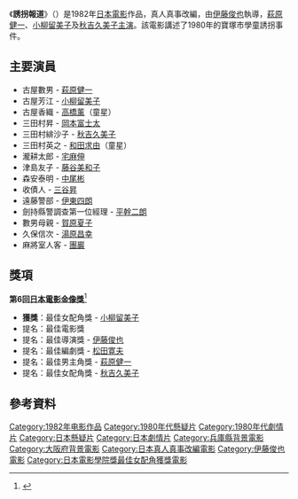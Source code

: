 {{Infobox film
| name           = 誘拐報道
| image          = 
| image size     = 
| alt            = 
| caption        = 
| director       = [[伊藤俊也|伊藤俊也]]
| producer       = 
| writer         = 
| screenplay     = [[松田寛夫|松田寛夫]]
| story          =
| based on       = <!-- {{based on|title of the original work|writer of the original work}} -->
| narrator       = 
| starring       = [[萩原健一|萩原健一]]<br>[[小柳留美子|小柳留美子]]<br>[[秋吉久美子|秋吉久美子]]
| music          = [[菊池俊輔|菊池俊輔]]
| cinematography = [[姫田真佐久|姫田真佐久]]
| editing        = [[戶田健夫|戶田健夫]]
| studio         = 
| distributor    = [[東映|東映]]
| released       = 1982年9月25日
| runtime        = 134分鐘
| country        = {{JPN}}
| language       = 日語
| budget         = 
| gross          = 
| preceded by    = 
| followed by    = 
}}
《'''誘拐報道'''》（{{lang-ja|ゆうかいほうどう}}）是1982年[[日本電影|日本電影]]作品，真人真事改編，由[[伊藤俊也|伊藤俊也]]執導，[[萩原健一|萩原健一]]、[[小柳留美子|小柳留美子]]及[[秋吉久美子|秋吉久美子]][[主演|主演]]。該電影講述了1980年的寶塚市學童誘拐事件。

==主要演員==
*古屋數男 - [[萩原健一|萩原健一]]
*古屋芳江 - [[小柳留美子|小柳留美子]]
*古屋香織 - [[高橋薰|高橋薰]]（童星）
*三田村昇 - [[岡本富士太|岡本富士太]]
*三田村緋沙子 - [[秋吉久美子|秋吉久美子]]
*三田村英之 - [[和田求由|和田求由]]（童星）
*瀧耕太郎 - [[宅麻伸|宅麻伸]]
*津島友子 - [[藤谷美和子|藤谷美和子]]
*森安泰明 - [[中尾彬|中尾彬]]
*收債人 - [[三谷昇|三谷昇]]
*遠藤警部 - [[伊東四朗|伊東四朗]]
*劍持縣警調查第一位經理 - [[平幹二朗|平幹二朗]]
*數男母親 - [[賀原夏子|賀原夏子]]
*久保信次 - [[湯原昌幸|湯原昌幸]]
*麻將室人客 - [[團巖|團巖]]

==獎項==
'''第6回[[日本電影金像獎|日本電影金像獎]]'''<ref>{{Cite web|url= http://www.japan-academy-prize.jp/prizes/?t=6|title= 第 6 回日本アカデミー賞優秀作品|accessdate= 2014-02-05|language= ja|publisher= 日本電影金像獎|archive-date= 2018-09-27|archive-url= https://web.archive.org/web/20180927005958/http://www.japan-academy-prize.jp/prizes/?t=6|dead-url= no}}</ref>
* '''獲獎'''：最佳女配角獎 - [[小柳留美子|小柳留美子]]
* 提名：最佳電影獎
* 提名：最佳導演獎 - [[伊藤俊也|伊藤俊也]]
* 提名：最佳編劇獎 - [[松田寛夫|松田寛夫]]
* 提名：最佳男主角獎 - [[萩原健一|萩原健一]]
* 提名：最佳女配角獎 - [[秋吉久美子|秋吉久美子]]

==參考資料==
{{reflist}}

{{movie-stub}}

{{DEFAULTSORT:Yuukai Houdou}}
[[Category:1982年电影作品|Category:1982年电影作品]]
[[Category:1980年代懸疑片|Category:1980年代懸疑片]]
[[Category:1980年代劇情片|Category:1980年代劇情片]]
[[Category:日本懸疑片|Category:日本懸疑片]]
[[Category:日本劇情片|Category:日本劇情片]]
[[Category:兵庫縣背景電影|Category:兵庫縣背景電影]]
[[Category:大阪府背景電影|Category:大阪府背景電影]]
[[Category:日本真人真事改編電影|Category:日本真人真事改編電影]]
[[Category:伊藤俊也電影|Category:伊藤俊也電影]]
[[Category:日本電影學院獎最佳女配角獲獎電影|Category:日本電影學院獎最佳女配角獲獎電影]]